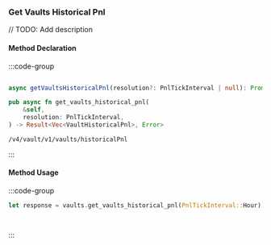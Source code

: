 ### Get Vaults Historical Pnl

// TODO: Add description

#### Method Declaration

:::code-group

```python [Python]

```

```typescript [TypeScript]
async getVaultsHistoricalPnl(resolution?: PnlTickInterval | null): Promise<Data>
```

```rust [Rust]
pub async fn get_vaults_historical_pnl(
    &self,
    resolution: PnlTickInterval,
) -> Result<Vec<VaultHistoricalPnl>, Error>
```

```url [API]
/v4/vault/v1/vaults/historicalPnl
```

:::

#### Method Usage

:::code-group

```rust [Rust]
let response = vaults.get_vaults_historical_pnl(PnlTickInterval::Hour).await?;
```

```python [Python]

```

```typescript [TypeScript]

```

:::



